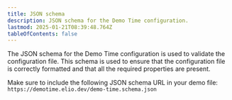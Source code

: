 ```yaml
---
title: JSON schema
description: JSON schema for the Demo Time configuration.
lastmod: 2025-01-21T08:39:48.764Z
tableOfContents: false
---
```



The JSON schema for the Demo Time configuration is used to validate the configuration file. This schema is used to ensure that the configuration file is correctly formatted and that all the required properties are present.

Make sure to include the following JSON schema URL in your demo file: `https://demotime.elio.dev/demo-time.schema.json`